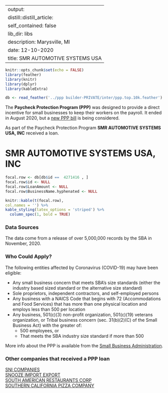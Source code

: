 
---
output:
  distill::distill_article:
    self_contained: false
    lib_dir: libs
description: Marysville, MI 
date: 12-10-2020
title: SMR AUTOMOTIVE SYSTEMS USA 
---




```r
knitr::opts_chunk$set(echo = FALSE)
library(feather)
library(knitr)
library(dplyr)
library(kableExtra)

db <- read_feather('../ppp builder-PRIVATE/inter/ppp.top.10k.feather')

```



The **Paycheck Protection Program (PPP)** was designed to provide a direct incentive for small businesses to keep their workers on the payroll. It ended in August 2020, but a [new PPP bill](https://thehill.com/policy/finance/529092-bipartisan-support-for-new-ppp-loans-gains-momentum-in-congress) is being considered.

As part of the Paycheck Protection Program **SMR AUTOMOTIVE SYSTEMS USA, INC** received a loan.


# SMR AUTOMOTIVE SYSTEMS USA, INC 

```r
focal.row <- db[db$id ==  4271416 , ]
focal.row$id <- NULL
focal.row$LoanAmount <- NULL
focal.row$BusinessName.hyphenated <- NULL

knitr::kable(t(focal.row), 
col.names = '') %>%
kable_styling(latex_options = 'striped') %>%
  column_spec(1, bold = TRUE)


```

### Data Sources

The data come from a release of over 5,000,000 records by the SBA in November, 2020.


### Who Could Apply?

The following entities affected by Coronavirus (COVID-19) may have been eligible:

+ Any small business concern that meets SBA’s size standards (either the industry based sized standard or the alternative size standard)
+ Sole proprietors, independent contractors, and self-employed persons
+ Any business with a NAICS Code that begins with 72 (Accommodations and Food Services) that has more than one physical location and employs less than 500 per location
+ Any business, 501(c)(3) non-profit organization, 501(c)(19) veterans organization, or Tribal business concern (sec. 31(b)(2)(C) of the Small Business Act) with the greater of:
  + 500 employees, or 
  + That meets the SBA industry size standard if more than 500


More info about the PPP is available from the [Small Business Administration](https://www.sba.gov/funding-programs/loans/coronavirus-relief-options/paycheck-protection-program).

 
### Other companies that received a PPP loan 
   
 [SNI COMPANIES](/Paycheck-Protection-Program/4273776-SNI-COMPANIES) <br> [SNOOZE IMPORT EXPORT](/Paycheck-Protection-Program/4274585-SNOOZE-IMPORT-EXPORT) <br> [SOUTH AMERICAN RESTAURANTS CORP](/Paycheck-Protection-Program/4299424-SOUTH-AMERICAN-RESTAURANTS-CORP) <br> [SOUTHERN CALIFORNIA PIZZA COMPANY](/Paycheck-Protection-Program/4308308-SOUTHERN-CALIFORNIA-PIZZA-COMPANY) <br>